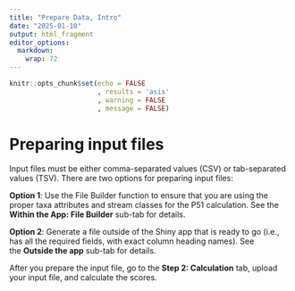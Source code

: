 ```yaml
---
title: "Prepare Data, Intro"
date: "2025-01-10"
output: html_fragment
editor_options: 
  markdown: 
    wrap: 72
---
```


```r
knitr::opts_chunk$set(echo = FALSE
                      , results = 'asis'
                      , warning = FALSE
                      , message = FALSE)
```

# **Preparing input files**

Input files must be either comma-separated values (CSV) or tab-separated
values (TSV). There are two options for preparing input files:

**Option 1**: Use the File Builder function to ensure that you are using
the proper taxa attributes and stream classes for the P51 calculation.
See the **Within the App: File Builder** sub-tab for details.

**Option 2**: Generate a file outside of the Shiny app that is ready to
go (i.e., has all the required fields, with exact column heading names).
See the **Outside the app** sub-tab for details.

After you prepare the input file, go to the **Step 2: Calculation** tab,
upload your input file, and calculate the scores.
